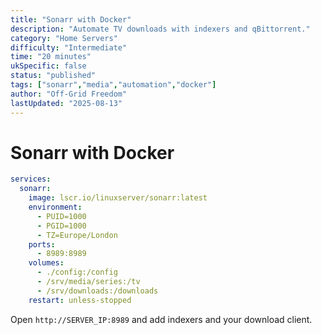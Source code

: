 ```yaml
---
title: "Sonarr with Docker"
description: "Automate TV downloads with indexers and qBittorrent."
category: "Home Servers"
difficulty: "Intermediate"
time: "20 minutes"
ukSpecific: false
status: "published"
tags: ["sonarr","media","automation","docker"]
author: "Off-Grid Freedom"
lastUpdated: "2025-08-13"
---
```


# Sonarr with Docker

```yaml
services:
  sonarr:
    image: lscr.io/linuxserver/sonarr:latest
    environment:
      - PUID=1000
      - PGID=1000
      - TZ=Europe/London
    ports:
      - 8989:8989
    volumes:
      - ./config:/config
      - /srv/media/series:/tv
      - /srv/downloads:/downloads
    restart: unless-stopped
```

Open `http://SERVER_IP:8989` and add indexers and your download client.
